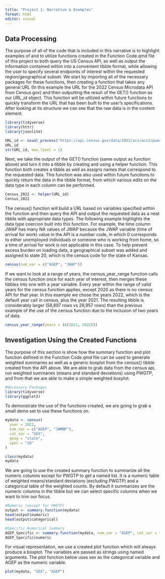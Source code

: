 ```yaml
---
title: "Project 1: Narrative & Examples"
format: html
editor: visual
---
```


## Data Processing

The purpose of all of the code that is included in this narrative is to highlight examples of and to utilize functions created in the Function Code.qmd file of this project to both query the US Census API, as well as output the information contained within into a convenient tibble format, while allowing the user to specify several endpoints of interest within the requested region/geographical subset. We start by importing all of the necessary packages for these functions, then creating a function that takes any general URL (In this example the URL for the 2022 Census Microdata API from Census.gov) and then outputting the result of the GET() function as our URL_id object. This function will be utilized within future functions to quickly transform the URL that has been built to the user's specifications. After looking at its structure we can see that the raw data is in the content element.

```r
library(tidyverse)
library(httr)
library(jsonlite)

URL_id <- usual_process("https://api.census.gov/data/2022/acs/acs1/pums?get=SEX,PWGTP,MAR&SCHL=24")
URL_id
str(URL_id, max.level = 1)
```

Next, we take the output of the GET() function (same output as function above) and turn it into a tibble by creating and using a helper function. This function both creates a tibble as well as assigns names that correspond to the requested data. This function was also used within future functions to quickly return the data in the tibble format, from which various edits on the data type in each column can be performed.

```r
Census_2022 <- helper(URL_id) 
Census_2022
```

The census() function will build a URL based on variables specified within the function and then query the API and output the requested data as a neat tibble with appropriate data types. The following example highlights the data type coercion built into this function. For example, the time column JWAP has many NA values of JWAP because the JWAP variable (time of arrival for work) value in the API is a number code, in which 0 corresponds to either unemployed individuals or someone who is working from home, so a time of arrival for work is not applicable in this case. To help prevent excess burden on loading data, a geographical subset was added and assigned to state 20, which is the census code for the state of Kansas.

```r
census(num_var = c("AGEP", "JWAP"))
```

If we want to look at a range of years, the census_year_range function calls the census function once for each year of interest, then merges these tibbles into one with a year variable. Every year within the range of valid years for the census function applies, except 2020 as there is no census API for that year. In this example we chose the years 2022, which is the default year call in census, plus the year 2021. The resulting tibble is considerably larger (58,897 rows vs 28,957 rows) than the previous example of the use of the census function due to the inclusion of two years of data.

```r
census_year_range(years = (c(2021, 2022)))
```

## Investigation Using the Created Functions

The purpose of this section is show how the summary function and plot function defined in the Function Code.qmd file can be used to generate weighted summaries as well as a generic boxplot from the census() tibble created from the API above. We are able to grab data from the census api, run weighted summaries (means and standard deviations) using PWGTP, and from that we are able to make a simple weighted boxplot.

```r
#Necessary Packages
library(tidyverse)
library(ggplot2)
```

To demonstrate the use of the functions created, we are going to grab a small demo set to use these functions on.

```r
mydata <- census(
  year = 2022,
  num_var = c("AGEP", "JWMNP"),
  cat_var = "SEX",
  geog = "state",
  spec = "20"
)

class(mydata)
mydata
```

We are going to use the created summary function to summarize all the numeric columns except for PWGTP to get a named list. It is a numeric table of weighted means/standard deviations (excluding PWGTP) and a categorical table of the weighted counts. By default it summarizes are the numeric columns in the tibble but we can select specific columns when we want to trim our focus.

```r
#Numeric (except for PWGTP)
output <- summary.function(mydata)
head(output$numeric)
head(output$categorical)

#Specific Numerical Summary
AGEP_Specific <- summary.function(mydata, num_var = "AGEP", cat_var = "SEX")
AGEP_Specific$numeric
```

For visual representation, we use a created plot function which will always produce a boxplot. The variables are passed as strings using named arguments. The plot function below uses sex as the categorical variable and AGEP as the numeric variable.

```r
plot(mydata, "SEX", "AGEP")
```
